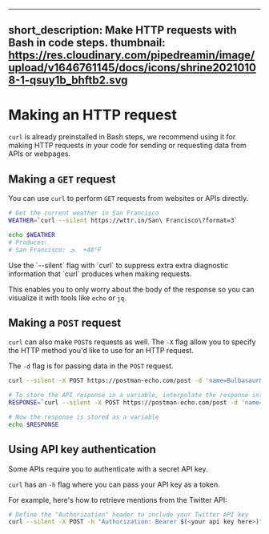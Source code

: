 
---
short_description: Make HTTP requests with Bash in code steps.
thumbnail: https://res.cloudinary.com/pipedreamin/image/upload/v1646761145/docs/icons/shrine20210108-1-qsuy1b_bhftb2.svg
---

# Making an HTTP request

`curl` is already preinstalled in Bash steps, we recommend using it for making HTTP requests in your code for sending or requesting data from APIs or webpages.

## Making a `GET` request

You can use `curl` to perform `GET` requests from websites or APIs directly.

```bash
# Get the current weather in San Francisco
WEATHER=`curl --silent https://wttr.in/San\ Francisco\?format=3`

echo $WEATHER
# Produces:
# San Francisco: 🌫  +48°F
```

<Callout type="info" emoji="ℹ️">
Use the `--silent` flag with `curl` to suppress extra extra diagnostic information that `curl` produces when making requests.

This enables you to only worry about the body of the response so you can visualize it with tools like `echo` or `jq`.
</Callout>

## Making a `POST` request

`curl` can also make `POST`s requests as well. The `-X` flag allow you to specify the HTTP method you'd like to use for an HTTP request.

The `-d` flag is for passing data in the `POST` request.

```bash
curl --silent -X POST https://postman-echo.com/post -d 'name=Bulbasaur&id=1'

# To store the API response in a variable, interpolate the response into a string and store it in variable
RESPONSE=`curl --silent -X POST https://postman-echo.com/post -d 'name=Bulbasaur&id=1'`

# Now the response is stored as a variable
echo $RESPONSE
```

## Using API key authentication

Some APIs require you to authenticate with a secret API key.

`curl` has an `-h` flag where you can pass your API key as a token.

For example, here's how to retrieve mentions from the Twitter API:

```bash
# Define the "Authorization" header to include your Twitter API key
curl --silent -X POST -h "Authorization: Bearer $(<your api key here>)" https://api.twitter.com/2/users/@pipedream/mentions
```
